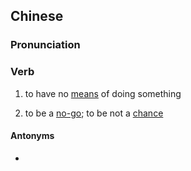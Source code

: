 {{also|没门}}
==Chinese==
{{zh-forms|s=没门}}

===Pronunciation===
{{zh-pron
|m=méimén,er=y
|cat=v
}}

===Verb===
{{zh-verb}}

# {{lb|zh|colloquial}} to have no [[means]] of doing something
# {{lb|zh|colloquial}} to be a [[no-go]]; to be not a [[chance]]

====Antonyms====
* {{zh-l|有門}}